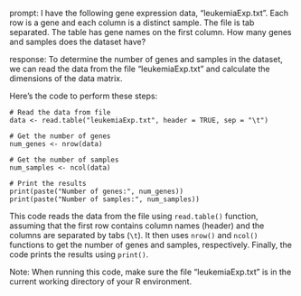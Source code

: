 prompt:
I have the following gene expression data, "leukemiaExp.txt". Each row is a gene and each column is a distinct sample. The file is tab separated. The table has gene names on the first column. How many genes and samples does the dataset have?

response:
To determine the number of genes and samples in the dataset, we can read the data from the file "leukemiaExp.txt" and calculate the dimensions of the data matrix.

Here's the code to perform these steps:

```
# Read the data from file
data <- read.table("leukemiaExp.txt", header = TRUE, sep = "\t")

# Get the number of genes
num_genes <- nrow(data)

# Get the number of samples
num_samples <- ncol(data)

# Print the results
print(paste("Number of genes:", num_genes))
print(paste("Number of samples:", num_samples))
```

This code reads the data from the file using `read.table()` function, assuming that the first row contains column names (header) and the columns are separated by tabs (`\t`). It then uses `nrow()` and `ncol()` functions to get the number of genes and samples, respectively. Finally, the code prints the results using `print()`.

Note: When running this code, make sure the file "leukemiaExp.txt" is in the current working directory of your R environment.
